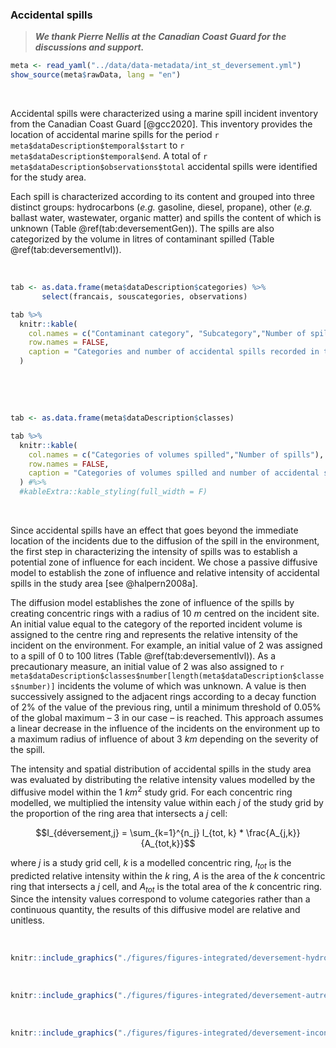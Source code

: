 ### Accidental spills {#deversement}

> ***We thank Pierre Nellis at the Canadian Coast Guard for the discussions and support.***

```r
meta <- read_yaml("../data/data-metadata/int_st_deversement.yml")
show_source(meta$rawData, lang = "en")
```

<br/>

Accidental spills were characterized using a marine spill incident inventory from the Canadian Coast Guard [@gcc2020]. This inventory provides the location of accidental marine spills for the period `r meta$dataDescription$temporal$start` to `r meta$dataDescription$temporal$end`. A total of `r meta$dataDescription$observations$total` accidental spills were identified for the study area.

Each spill is characterized according to its content and grouped into three distinct groups: hydrocarbons (*e.g.* gasoline, diesel, propane), other (*e.g.* ballast water, wastewater, organic matter) and spills the content of which is unknown (Table \@ref(tab:deversementGen)). The spills are also categorized by the volume in litres of contaminant spilled (Table \@ref(tab:deversementlvl)).




<br/>

```r
tab <- as.data.frame(meta$dataDescription$categories) %>%
       select(francais, souscategories, observations)

tab %>%
  knitr::kable(
    col.names = c("Contaminant category", "Subcategory","Number of spills"),
    row.names = FALSE,
    caption = "Categories and number of accidental spills recorded in the St. Lawrence and the Saguenay river between 2016 and 2020 [@gcc2020]."
  )
```

<br/>



<br/>

```r
tab <- as.data.frame(meta$dataDescription$classes)

tab %>%
  knitr::kable(
    col.names = c("Categories of volumes spilled","Number of spills"),
    row.names = FALSE,
    caption = "Categories of volumes spilled and number of accidental spills recorded in the St. Lawrence and the Saguenay river between 2016 and 2020 [@gcc2020]."
  ) #%>%
  #kableExtra::kable_styling(full_width = F)
```

<br/>


<!--
S6: J. Xu, R. Lathrop, International Journal of Geographic Information Science 9,
153 (1995).
-->

Since accidental spills have an effect that goes beyond the immediate location of the incidents due to the diffusion of the spill in the environment, the first step in characterizing the intensity of spills was to establish a potential zone of influence for each incident. We chose a passive diffusive model to establish the zone of influence and relative intensity of accidental spills in the study area [see @halpern2008a].

The diffusion model establishes the zone of influence of the spills by creating concentric rings with a radius of 10 $m$ centred on the incident site. An initial value equal to the category of the reported incident volume is assigned to the centre ring and represents the relative intensity of the incident on the environment. For example, an initial value of 2 was assigned to a spill of 0 to 100 litres (Table \@ref(tab:deversementlvl)). As a precautionary measure, an initial value of 2 was also assigned to `r meta$dataDescription$classes$number[length(meta$dataDescription$classes$number)]` incidents the volume of which was unknown. A value is then successively assigned to the adjacent rings according to a decay function of 2\% of the value of the previous ring, until a minimum threshold of 0.05\% of the global maximum -- 3 in our case -- is reached. This approach assumes a linear decrease in the influence of the incidents on the environment up to a maximum radius of influence of about 3 $km$ depending on the severity of the spill.

The intensity and spatial distribution of accidental spills in the study area was evaluated by distributing the relative intensity values modelled by the diffusive model within the 1 $km^2$ study grid. For each concentric ring modelled, we multiplied the intensity value within each $j$ of the study grid by the proportion of the ring area that intersects a $j$ cell:

$$I_{déversement,j} = \sum_{k=1}^{n_j} I_{tot, k} * \frac{A_{j,k}}{A_{tot,k}}$$

where $j$ is a study grid cell, $k$ is a modelled concentric ring, $I_{tot}$ is the predicted relative intensity within the $k$ ring, $A$ is the area of the $k$ concentric ring that intersects a $j$ cell, and $A_{tot}$ is the total area of the $k$ concentric ring. Since the intensity values correspond to volume categories rather than a continuous quantity, the results of this diffusive model are relative and unitless.

<br>

```r
knitr::include_graphics("./figures/figures-integrated/deversement-hydrocarbures.png")
```

<br>


```r
knitr::include_graphics("./figures/figures-integrated/deversement-autres.png")
```

<br>

```r
knitr::include_graphics("./figures/figures-integrated/deversement-inconnus.png")
```

<br>
